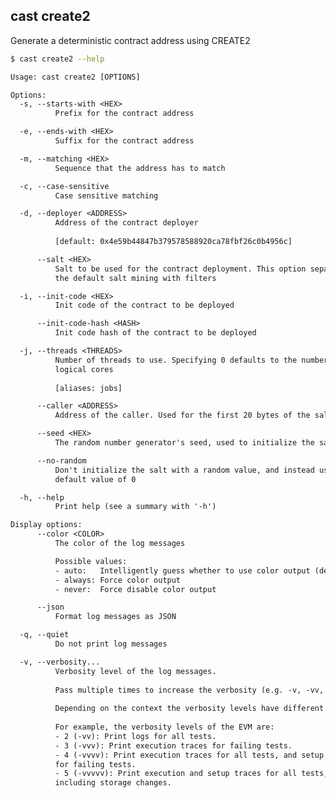 ## cast create2

Generate a deterministic contract address using CREATE2

```bash
$ cast create2 --help
```

```txt
Usage: cast create2 [OPTIONS]

Options:
  -s, --starts-with <HEX>
          Prefix for the contract address

  -e, --ends-with <HEX>
          Suffix for the contract address

  -m, --matching <HEX>
          Sequence that the address has to match

  -c, --case-sensitive
          Case sensitive matching

  -d, --deployer <ADDRESS>
          Address of the contract deployer
          
          [default: 0x4e59b44847b379578588920ca78fbf26c0b4956c]

      --salt <HEX>
          Salt to be used for the contract deployment. This option separate from
          the default salt mining with filters

  -i, --init-code <HEX>
          Init code of the contract to be deployed

      --init-code-hash <HASH>
          Init code hash of the contract to be deployed

  -j, --threads <THREADS>
          Number of threads to use. Specifying 0 defaults to the number of
          logical cores
          
          [aliases: jobs]

      --caller <ADDRESS>
          Address of the caller. Used for the first 20 bytes of the salt

      --seed <HEX>
          The random number generator's seed, used to initialize the salt

      --no-random
          Don't initialize the salt with a random value, and instead use the
          default value of 0

  -h, --help
          Print help (see a summary with '-h')

Display options:
      --color <COLOR>
          The color of the log messages

          Possible values:
          - auto:   Intelligently guess whether to use color output (default)
          - always: Force color output
          - never:  Force disable color output

      --json
          Format log messages as JSON

  -q, --quiet
          Do not print log messages

  -v, --verbosity...
          Verbosity level of the log messages.
          
          Pass multiple times to increase the verbosity (e.g. -v, -vv, -vvv).
          
          Depending on the context the verbosity levels have different meanings.
          
          For example, the verbosity levels of the EVM are:
          - 2 (-vv): Print logs for all tests.
          - 3 (-vvv): Print execution traces for failing tests.
          - 4 (-vvvv): Print execution traces for all tests, and setup traces
          for failing tests.
          - 5 (-vvvvv): Print execution and setup traces for all tests,
          including storage changes.
```